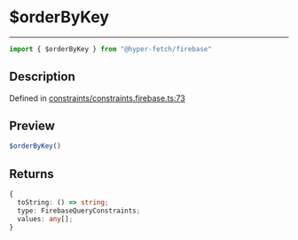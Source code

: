 

# $orderByKey

<div class="api-docs__separator" data-reactroot="">

---

</div><div class="api-docs__import" data-reactroot="">

```ts
import { $orderByKey } from "@hyper-fetch/firebase"
```

</div><div class="api-docs__section">

## Description

</div><div class="api-docs__description"><span class="api-docs__do-not-parse">



</span></div><p class="api-docs__definition">

Defined in [constraints/constraints.firebase.ts:73](https://github.com/BetterTyped/hyper-fetch/blob/c3e2c45/packages/adapter-firebase/src/constraints/constraints.firebase.ts#L73)

</p><div class="api-docs__section">

## Preview

</div><div class="api-docs__preview fn">

```ts
$orderByKey()
```

</div><div class="api-docs__section">

## Returns

</div><div class="api-docs__returns">

```ts
{
  toString: () => string;
  type: FirebaseQueryConstraints;
  values: any[];
}
```

</div>